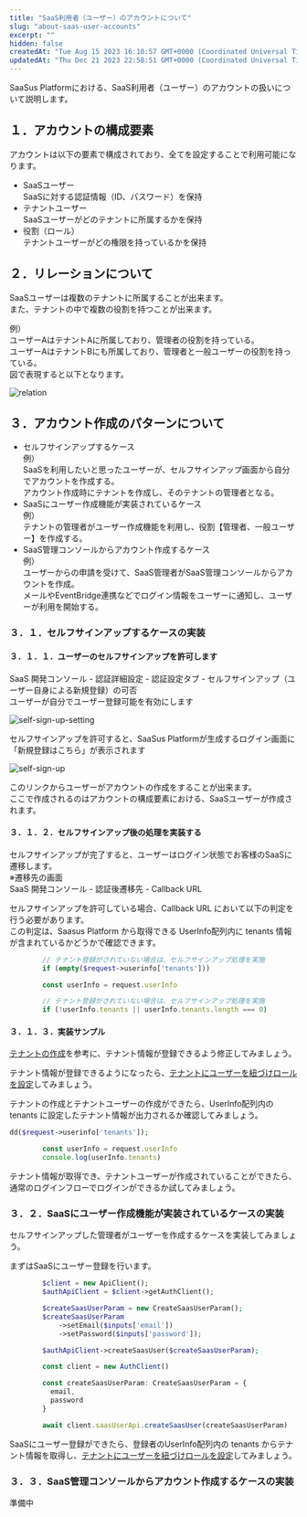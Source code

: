 ```yaml
---
title: "SaaS利用者（ユーザー）のアカウントについて"
slug: "about-saas-user-accounts"
excerpt: ""
hidden: false
createdAt: "Tue Aug 15 2023 16:10:57 GMT+0000 (Coordinated Universal Time)"
updatedAt: "Thu Dec 21 2023 22:58:51 GMT+0000 (Coordinated Universal Time)"
---
```


SaaSus Platformにおける、SaaS利用者（ユーザー）のアカウントの扱いについて説明します。

## １．アカウントの構成要素

アカウントは以下の要素で構成されており、全てを設定することで利用可能になります。

- SaaSユーザー  
  SaaSに対する認証情報（ID、パスワード）を保持
- テナントユーザー  
  SaaSユーザーがどのテナントに所属するかを保持
- 役割（ロール）  
  テナントユーザーがどの権限を持っているかを保持

## ２．リレーションについて

SaaSユーザーは複数のテナントに所属することが出来ます。  
また、テナントの中で複数の役割を持つことが出来ます。

例）  
ユーザーAはテナントAに所属しており、管理者の役割を持っている。  
ユーザーAはテナントBにも所属しており、管理者と一般ユーザーの役割を持っている。  
図で表現すると以下となります。


![relation](/ja/img/usecase/about-saas-user-accounts/relation.svg)


## ３．アカウント作成のパターンについて

- セルフサインアップするケース  
  例）  
  SaaSを利用したいと思ったユーザーが、セルフサインアップ画面から自分でアカウントを作成する。  
  アカウント作成時にテナントを作成し、そのテナントの管理者となる。
- SaaSにユーザー作成機能が実装されているケース  
  例）  
  テナントの管理者がユーザー作成機能を利用し、役割【管理者、一般ユーザー】を作成する。
- SaaS管理コンソールからアカウント作成するケース  
  例）  
  ユーザーからの申請を受けて、SaaS管理者がSaaS管理コンソールからアカウントを作成。  
  メールやEventBridge連携などでログイン情報をユーザーに通知し、ユーザーが利用を開始する。

### ３．１．セルフサインアップするケースの実装

#### ３．１．１．ユーザーのセルフサインアップを許可します

SaaS 開発コンソール - 認証詳細設定 - 認証設定タブ - セルフサインアップ（ユーザー自身による新規登録）の可否  
ユーザーが自分でユーザー登録可能を有効にします

![self-sign-up-setting](/ja/img/usecase/about-saas-user-accounts/self-sign-up-setting.png)

セルフサインアップを許可すると、SaaSus Platformが生成するログイン画面に「新規登録はこちら」が表示されます

![self-sign-up](/ja/img/usecase/about-saas-user-accounts/self-sign-up.png)


このリンクからユーザーがアカウントの作成をすることが出来ます。  
ここで作成されるのはアカウントの構成要素における、SaaSユーザーが作成されます。

#### ３．１．２．セルフサインアップ後の処理を実装する

セルフサインアップが完了すると、ユーザーはログイン状態でお客様のSaaSに遷移します。  
※遷移先の画面  
SaaS 開発コンソール - 認証後遷移先 - Callback URL

セルフサインアップを許可している場合、Callback URL において以下の判定を行う必要があります。<br/>
この判定は、Saasus Platform から取得できる UserInfo配列内に tenants 情報が含まれているかどうかで確認できます。

<Tabs>
<TabItem value="php" label="PHP">

```php
        // テナント登録がされていない場合は、セルフサインアップ処理を実施
        if (empty($request->userinfo['tenants']))
```

</TabItem>

<TabItem value="nodejs" label="Node.js">

```js
        const userInfo = request.userInfo

        // テナント登録がされていない場合は、セルフサインアップ処理を実施
        if (!userInfo.tenants || userInfo.tenants.length === 0)
```

</TabItem>
</Tabs>

#### ３．１．３．実装サンプル

<a href="/docs/usecase/about-saas-user-accounts/create-tenant" target="blank">テナントの作成</a>を参考に、テナント情報が登録できるよう修正してみましょう。

テナント情報が登録できるようになったら、<a href="/docs/usecase/about-saas-user-accounts/add-tenant-user" target="_blank">テナントにユーザーを紐づけロールを設定</a>してみましょう。

テナントの作成とテナントユーザーの作成ができたら、UserInfo配列内の tenants に設定したテナント情報が出力されるか確認してみましょう。

<Tabs>
<TabItem value="php" label="PHP">

```php
dd($request->userinfo['tenants']);
```

</TabItem>

<TabItem value="nodejs" label="Node.js">

```js
        const userInfo = request.userInfo
        console.log(userInfo.tenants)
```

</TabItem>
</Tabs>

テナント情報が取得でき、テナントユーザーが作成されていることができたら、通常のログインフローでログインができるか試してみましょう。

### ３．２．SaaSにユーザー作成機能が実装されているケースの実装

セルフサインアップした管理者がユーザーを作成するケースを実装してみましょう。

まずはSaaSにユーザー登録を行います。

<Tabs>
<TabItem value="php" label="PHP">

```php
        $client = new ApiClient();
        $authApiClient = $client->getAuthClient();       

        $createSaasUserParam = new CreateSaasUserParam();
        $createSaasUserParam
            ->setEmail($inputs['email'])
            ->setPassword($inputs['password']);

        $authApiClient->createSaasUser($createSaasUserParam);
```

</TabItem>

<TabItem value="nodejs" label="Node.js">

```js
        const client = new AuthClient()

        const createSaasUserParam: CreateSaasUserParam = {
          email,
          password
        }

        await client.saasUserApi.createSaasUser(createSaasUserParam)
```

</TabItem>
</Tabs>

SaaSにユーザー登録ができたら、登録者のUserInfo配列内の tenants からテナント情報を取得し、<a href="/docs/usecase/about-saas-user-accounts/add-tenant-user" target="_blank">テナントにユーザーを紐づけロールを設定</a>してみましょう。

### ３．３．SaaS管理コンソールからアカウント作成するケースの実装

準備中

